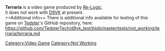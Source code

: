 <strong>Terraria</strong> is a video game produced by [[Re-Logic]].
<br />
It does not work with [[D9VK]] at present.
<br />
==Additional info==
There is additional info available for testing of this game on [[User:Tedster|Tedster]]'s GitHub repository, here:
<br />
https://github.com/TedsterTech/d9vk_test/blob/master/tests/not_working/terraria/terraria.md

[[Category:Video Game]]
[[Category:Not Working]]
